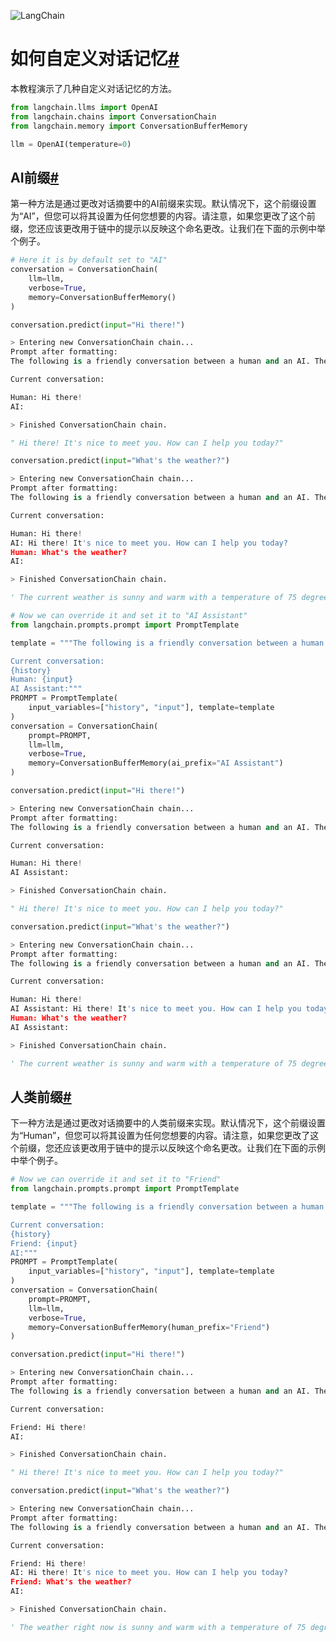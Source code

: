 

<Head>
  <script>
    {
      `(function() {
         var _hmt = _hmt || [];
(function() {
  var hm = document.createElement("script");
  hm.src = "https://hm.baidu.com/hm.js?e60fb290e204e04c5cb6f79b0ac1e697";
  var s = document.getElementsByTagName("script")[0]; 
  s.parentNode.insertBefore(hm, s);
})();
       })();`
    }
  </script>
</Head>

![LangChain](https://pica.zhimg.com/50/v2-56e8bbb52aa271012541c1fe1ceb11a2_r.gif)





如何自定义对话记忆[#](#how-to-customize-conversational-memory "此标题的永久链接")
================================================================

本教程演示了几种自定义对话记忆的方法。

```python
from langchain.llms import OpenAI
from langchain.chains import ConversationChain
from langchain.memory import ConversationBufferMemory

llm = OpenAI(temperature=0)

```

AI前缀[#](#ai-prefix "此标题的永久链接")
------------------------------

第一种方法是通过更改对话摘要中的AI前缀来实现。默认情况下，这个前缀设置为“AI”，但您可以将其设置为任何您想要的内容。请注意，如果您更改了这个前缀，您还应该更改用于链中的提示以反映这个命名更改。让我们在下面的示例中举个例子。

```python
# Here it is by default set to "AI"
conversation = ConversationChain(
    llm=llm, 
    verbose=True, 
    memory=ConversationBufferMemory()
)

```

```python
conversation.predict(input="Hi there!")

```

```python
> Entering new ConversationChain chain...
Prompt after formatting:
The following is a friendly conversation between a human and an AI. The AI is talkative and provides lots of specific details from its context. If the AI does not know the answer to a question, it truthfully says it does not know.

Current conversation:

Human: Hi there!
AI:

> Finished ConversationChain chain.

```

```python
" Hi there! It's nice to meet you. How can I help you today?"

```

```python
conversation.predict(input="What's the weather?")

```

```python
> Entering new ConversationChain chain...
Prompt after formatting:
The following is a friendly conversation between a human and an AI. The AI is talkative and provides lots of specific details from its context. If the AI does not know the answer to a question, it truthfully says it does not know.

Current conversation:

Human: Hi there!
AI: Hi there! It's nice to meet you. How can I help you today?
Human: What's the weather?
AI:

> Finished ConversationChain chain.

```

```python
' The current weather is sunny and warm with a temperature of 75 degrees Fahrenheit. The forecast for the next few days is sunny with temperatures in the mid-70s.'

```

```python
# Now we can override it and set it to "AI Assistant"
from langchain.prompts.prompt import PromptTemplate

template = """The following is a friendly conversation between a human and an AI. The AI is talkative and provides lots of specific details from its context. If the AI does not know the answer to a question, it truthfully says it does not know.

Current conversation:
{history}
Human: {input}
AI Assistant:"""
PROMPT = PromptTemplate(
    input_variables=["history", "input"], template=template
)
conversation = ConversationChain(
    prompt=PROMPT,
    llm=llm, 
    verbose=True, 
    memory=ConversationBufferMemory(ai_prefix="AI Assistant")
)

```

```python
conversation.predict(input="Hi there!")

```

```python
> Entering new ConversationChain chain...
Prompt after formatting:
The following is a friendly conversation between a human and an AI. The AI is talkative and provides lots of specific details from its context. If the AI does not know the answer to a question, it truthfully says it does not know.

Current conversation:

Human: Hi there!
AI Assistant:

> Finished ConversationChain chain.

```

```python
" Hi there! It's nice to meet you. How can I help you today?"

```

```python
conversation.predict(input="What's the weather?")

```

```python
> Entering new ConversationChain chain...
Prompt after formatting:
The following is a friendly conversation between a human and an AI. The AI is talkative and provides lots of specific details from its context. If the AI does not know the answer to a question, it truthfully says it does not know.

Current conversation:

Human: Hi there!
AI Assistant: Hi there! It's nice to meet you. How can I help you today?
Human: What's the weather?
AI Assistant:

> Finished ConversationChain chain.

```

```python
' The current weather is sunny and warm with a temperature of 75 degrees Fahrenheit. The forecast for the rest of the day is sunny with a high of 78 degrees and a low of 65 degrees.'

```

人类前缀[#](#human-prefix "此标题的永久链接")
---------------------------------

下一种方法是通过更改对话摘要中的人类前缀来实现。默认情况下，这个前缀设置为“Human”，但您可以将其设置为任何您想要的内容。请注意，如果您更改了这个前缀，您还应该更改用于链中的提示以反映这个命名更改。让我们在下面的示例中举个例子。

```python
# Now we can override it and set it to "Friend"
from langchain.prompts.prompt import PromptTemplate

template = """The following is a friendly conversation between a human and an AI. The AI is talkative and provides lots of specific details from its context. If the AI does not know the answer to a question, it truthfully says it does not know.

Current conversation:
{history}
Friend: {input}
AI:"""
PROMPT = PromptTemplate(
    input_variables=["history", "input"], template=template
)
conversation = ConversationChain(
    prompt=PROMPT,
    llm=llm, 
    verbose=True, 
    memory=ConversationBufferMemory(human_prefix="Friend")
)

```

```python
conversation.predict(input="Hi there!")

```

```python
> Entering new ConversationChain chain...
Prompt after formatting:
The following is a friendly conversation between a human and an AI. The AI is talkative and provides lots of specific details from its context. If the AI does not know the answer to a question, it truthfully says it does not know.

Current conversation:

Friend: Hi there!
AI:

> Finished ConversationChain chain.

```

```python
" Hi there! It's nice to meet you. How can I help you today?"

```

```python
conversation.predict(input="What's the weather?")

```

```python
> Entering new ConversationChain chain...
Prompt after formatting:
The following is a friendly conversation between a human and an AI. The AI is talkative and provides lots of specific details from its context. If the AI does not know the answer to a question, it truthfully says it does not know.

Current conversation:

Friend: Hi there!
AI: Hi there! It's nice to meet you. How can I help you today?
Friend: What's the weather?
AI:

> Finished ConversationChain chain.

```

```python
' The weather right now is sunny and warm with a temperature of 75 degrees Fahrenheit. The forecast for the rest of the day is mostly sunny with a high of 82 degrees.'

```

